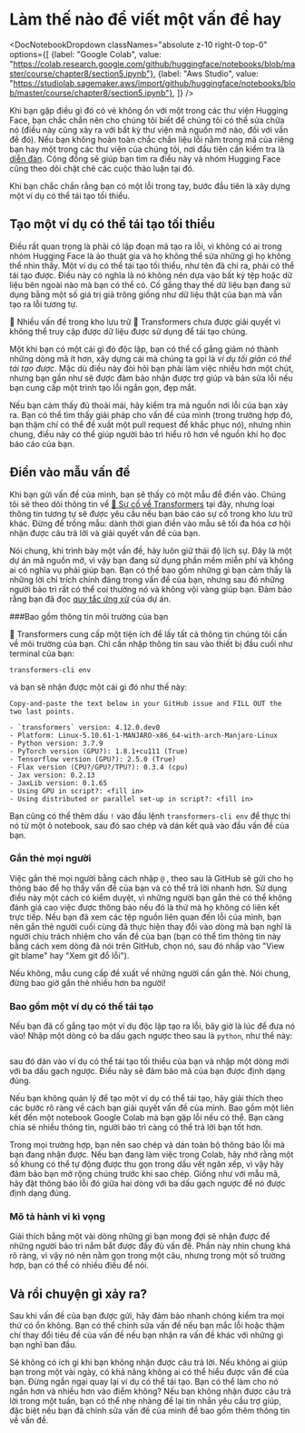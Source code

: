#  Làm thế nào để viết một vấn đề hay

<DocNotebookDropdown
  classNames="absolute z-10 right-0 top-0"
  options={[
    {label: "Google Colab", value: "https://colab.research.google.com/github/huggingface/notebooks/blob/master/course/chapter8/section5.ipynb"},
    {label: "Aws Studio", value: "https://studiolab.sagemaker.aws/import/github/huggingface/notebooks/blob/master/course/chapter8/section5.ipynb"},
]} />

Khi bạn gặp điều gì đó có vẻ không ổn với một trong các thư viện Hugging Face, bạn chắc chắn nên cho chúng tôi biết để chúng tôi có thể sửa chữa nó (điều này cũng xảy ra với bất kỳ thư viện mã nguồn mở nào, đối với vấn đề đó). Nếu bạn không hoàn toàn chắc chắn liệu lỗi nằm trong mã của riêng bạn hay một trong các thư viện của chúng tôi, nơi đầu tiên cần kiểm tra là [diễn đàn](https://discuss.huggingface.co/). Cộng đồng sẽ giúp bạn tìm ra điều này và nhóm Hugging Face cũng theo dõi chặt chẽ các cuộc thảo luận tại đó.

<Youtube id="_PAli-V4wj0"/>

Khi bạn chắc chắn rằng bạn có một lỗi trong tay, bước đầu tiên là xây dựng một ví dụ có thể tái tạo tối thiểu.

## Tạo một ví dụ có thể tái tạo tối thiểu

Điều rất quan trọng là phải cô lập đoạn mã tạo ra lỗi, vì không có ai trong nhóm Hugging Face là ảo thuật gia và họ không thể sửa những gì họ không thể nhìn thấy. Một ví dụ có thể tái tạo tối thiểu, như tên đã chỉ ra, phải có thể tái tạo được. Điều này có nghĩa là nó không nên dựa vào bất kỳ tệp hoặc dữ liệu bên ngoài nào mà bạn có thể có. Cố gắng thay thế dữ liệu bạn đang sử dụng bằng một số giá trị giả trông giống như dữ liệu thật của bạn mà vẫn tạo ra lỗi tương tự.

<Tip>

🚨 Nhiều vấn đề trong kho lưu trữ 🤗 Transformers chưa được giải quyết vì không thể truy cập được dữ liệu được sử dụng để tái tạo chúng.

</Tip>

Một khi bạn có một cái gì đó độc lập, bạn có thể cố gắng giảm nó thành những dòng mã ít hơn, xây dựng cái mà chúng ta gọi là _ví dụ tối giản có thể tái tạo được_. Mặc dù điều này đòi hỏi bạn phải làm việc nhiều hơn một chút, nhưng bạn gần như sẽ được đảm bảo nhận được trợ giúp và bản sửa lỗi nếu bạn cung cấp một trình tạo lỗi ngắn gọn, đẹp mắt.

Nếu bạn cảm thấy đủ thoải mái, hãy kiểm tra mã nguồn nơi lỗi của bạn xảy ra. Bạn có thể tìm thấy giải pháp cho vấn đề của mình (trong trường hợp đó, bạn thậm chí có thể đề xuất một pull request để khắc phục nó), nhưng nhìn chung, điều này có thể giúp người bảo trì hiểu rõ hơn về nguồn khi họ đọc báo cáo của bạn.

## Điền vào mẫu vấn đề

Khi bạn gửi vấn đề của mình, bạn sẽ thấy có một mẫu để điền vào. Chúng tôi sẽ theo dõi thông tin về [🤗 Sự cố về Transformers](https://github.com/huggingface/transformers/issues/new/choose) tại đây, nhưng loại thông tin tương tự sẽ được yêu cầu nếu bạn báo cáo sự cố trong kho lưu trữ khác. Đừng để trống mẫu: dành thời gian điền vào mẫu sẽ tối đa hóa cơ hội nhận được câu trả lời và giải quyết vấn đề của bạn.

Nói chung, khi trình bày một vấn đề, hãy luôn giữ thái độ lịch sự. Đây là một dự án mã nguồn mở, vì vậy bạn đang sử dụng phần mềm miễn phí và không ai có nghĩa vụ phải giúp bạn. Bạn có thể bao gồm những gì bạn cảm thấy là những lời chỉ trích chính đáng trong vấn đề của bạn, nhưng sau đó những người bảo trì rất có thể coi thường nó và không vội vàng giúp bạn. Đảm bảo rằng bạn đã đọc [quy tắc ứng xử](https://github.com/huggingface/transformers/blob/master/CODE_OF_CONDUCT.md) của dự án.

###Bao gồm thông tin môi trường của bạn

🤗 Transformers cung cấp một tiện ích để lấy tất cả thông tin chúng tôi cần về môi trường của bạn. Chỉ cần nhập thông tin sau vào thiết bị đầu cuối như terminal của bạn:

```
transformers-cli env
```

và bạn sẽ nhận được một cái gì đó như thế này:

```out
Copy-and-paste the text below in your GitHub issue and FILL OUT the two last points.

- `transformers` version: 4.12.0.dev0
- Platform: Linux-5.10.61-1-MANJARO-x86_64-with-arch-Manjaro-Linux
- Python version: 3.7.9
- PyTorch version (GPU?): 1.8.1+cu111 (True)
- Tensorflow version (GPU?): 2.5.0 (True)
- Flax version (CPU?/GPU?/TPU?): 0.3.4 (cpu)
- Jax version: 0.2.13
- JaxLib version: 0.1.65
- Using GPU in script?: <fill in>
- Using distributed or parallel set-up in script?: <fill in>
```

Bạn cũng có thể thêm dấu `!` vào đầu lệnh `transformers-cli env` để thực thi nó từ một ô notebook, sau đó sao chép và dán kết quả vào đầu vấn đề của bạn.

### Gắn thẻ mọi người

Việc gắn thẻ mọi người bằng cách nhập `@` , theo sau là GitHub sẽ gửi cho họ thông báo để họ thấy vấn đề của bạn và có thể trả lời nhanh hơn. Sử dụng điều này một cách có kiểm duyệt, vì những người bạn gắn thẻ có thể không đánh giá cao việc được thông báo nếu đó là thứ mà họ không có liên kết trực tiếp. Nếu bạn đã xem các tệp nguồn liên quan đến lỗi của mình, bạn nên gắn thẻ người cuối cùng đã thực hiện thay đổi vào dòng mà bạn nghĩ là người chịu trách nhiệm cho vấn đề của bạn (bạn có thể tìm thông tin này bằng cách xem dòng đã nói trên GitHub, chọn nó, sau đó nhấp vào "View git blame" hay "Xem git đổ lỗi").

Nếu không, mẫu cung cấp đề xuất về những người cần gắn thẻ. Nói chung, đừng bao giờ gắn thẻ nhiều hơn ba người!

### Bao gồm một ví dụ có thể tái tạo

Nếu bạn đã cố gắng tạo một ví dụ độc lập tạo ra lỗi, bây giờ là lúc để đưa nó vào! Nhập một dòng có ba dấu gạch ngược theo sau là `python`, như thế này:

```python
```

sau đó dán vào ví dụ có thể tái tạo tối thiểu của bạn và nhập một dòng mới với ba dấu gạch ngược. Điều này sẽ đảm bảo mã của bạn được định dạng đúng.

Nếu bạn không quản lý để tạo một ví dụ có thể tái tạo, hãy giải thích theo các bước rõ ràng về cách bạn giải quyết vấn đề của mình. Bao gồm một liên kết đến một notebook Google Colab mà bạn gặp lỗi nếu có thể. Bạn càng chia sẻ nhiều thông tin, người bảo trì càng có thể trả lời bạn tốt hơn.

Trong mọi trường hợp, bạn nên sao chép và dán toàn bộ thông báo lỗi mà bạn đang nhận được. Nếu bạn đang làm việc trong Colab, hãy nhớ rằng một số khung có thể tự động được thu gọn trong dấu vết ngăn xếp, vì vậy hãy đảm bảo bạn mở rộng chúng trước khi sao chép. Giống như với mẫu mã, hãy đặt thông báo lỗi đó giữa hai dòng với ba dấu gạch ngược để nó được định dạng đúng.

### Mô tả hành vi kì vọng

Giải thích bằng một vài dòng những gì bạn mong đợi sẽ nhận được để những người bảo trì nắm bắt được đầy đủ vấn đề. Phần này nhìn chung khá rõ ràng, vì vậy nó nên nằm gọn trong một câu, nhưng trong một số trường hợp, bạn có thể có nhiều điều để nói.

## Và rồi chuyện gì xảy ra?

Sau khi vấn đề của bạn được gửi, hãy đảm bảo nhanh chóng kiểm tra mọi thứ có ổn không. Bạn có thể chỉnh sửa vấn đề nếu bạn mắc lỗi hoặc thậm chí thay đổi tiêu đề của vấn đề nếu bạn nhận ra vấn đề khác với những gì bạn nghĩ ban đầu.

Sẽ không có ích gì khi bạn không nhận được câu trả lời. Nếu không ai giúp bạn trong một vài ngày, có khả năng không ai có thể hiểu được vấn đề của bạn. Đừng ngần ngại quay lại ví dụ có thể tái tạo. Bạn có thể làm cho nó ngắn hơn và nhiều hơn vào điểm không? Nếu bạn không nhận được câu trả lời trong một tuần, bạn có thể nhẹ nhàng để lại tin nhắn yêu cầu trợ giúp, đặc biệt nếu bạn đã chỉnh sửa vấn đề của mình để bao gồm thêm thông tin về vấn đề.
